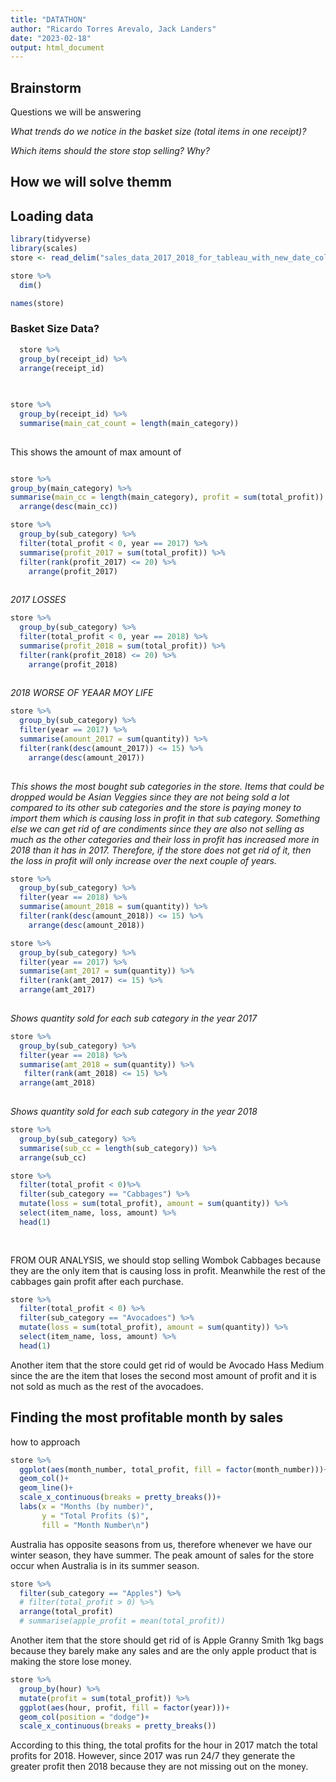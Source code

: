 ```yaml
---
title: "DATATHON"
author: "Ricardo Torres Arevalo, Jack Landers"
date: "2023-02-18"
output: html_document
---
```



## Brainstorm  

Questions we will be answering  

_What trends do we notice in the basket size (total items in one receipt)?_  

_Which items should the store stop selling? Why?_  


## How we will solve themm


## Loading data  

```r
library(tidyverse)
library(scales)
store <- read_delim("sales_data_2017_2018_for_tableau_with_new_date_columns.csv")

store %>% 
  dim()

names(store)

```

### Basket Size Data?
```r
  store %>% 
  group_by(receipt_id) %>% 
  arrange(receipt_id)  
  
  
```

```r
store %>% 
  group_by(receipt_id) %>% 
  summarise(main_cat_count = length(main_category)) 
  
```

This shows the amount of max amount of 

```r

```


```r

store %>% 
group_by(main_category) %>% 
summarise(main_cc = length(main_category), profit = sum(total_profit)) %>% 
  arrange(desc(main_cc))

```
```r
store %>% 
  group_by(sub_category) %>% 
  filter(total_profit < 0, year == 2017) %>% 
  summarise(profit_2017 = sum(total_profit)) %>% 
  filter(rank(profit_2017) <= 20) %>% 
    arrange(profit_2017)
  
```

*2017 LOSSES*

```r
store %>% 
  group_by(sub_category) %>% 
  filter(total_profit < 0, year == 2018) %>% 
  summarise(profit_2018 = sum(total_profit)) %>% 
  filter(rank(profit_2018) <= 20) %>% 
    arrange(profit_2018)
  
```

*2018 WORSE OF YEAAR MOY LIFE*

```r
store %>% 
  group_by(sub_category) %>% 
  filter(year == 2017) %>% 
  summarise(amount_2017 = sum(quantity)) %>% 
  filter(rank(desc(amount_2017)) <= 15) %>% 
    arrange(desc(amount_2017))
  
```

*This shows the most bought sub categories in the store. Items that could be dropped would be Asian Veggies since they are not being sold a lot compared to its other sub categories and the store is paying money to import them which is causing loss in profit in that sub category. Something else we can get rid of are condiments since they are also not selling as much as the other categories and their loss in profit has increased more in 2018 than it has in 2017. Therefore, if the store does not get rid of it, then the loss in profit will only increase over the next couple of years. *

```r
store %>% 
  group_by(sub_category) %>% 
  filter(year == 2018) %>% 
  summarise(amount_2018 = sum(quantity)) %>% 
  filter(rank(desc(amount_2018)) <= 15) %>% 
    arrange(desc(amount_2018))
```


```r
store %>% 
  group_by(sub_category) %>% 
  filter(year == 2017) %>% 
  summarise(amt_2017 = sum(quantity)) %>% 
  filter(rank(amt_2017) <= 15) %>% 
  arrange(amt_2017)
   
```

*Shows quantity sold for each sub category in the year 2017*


```r
store %>% 
  group_by(sub_category) %>% 
  filter(year == 2018) %>% 
  summarise(amt_2018 = sum(quantity)) %>% 
   filter(rank(amt_2018) <= 15) %>% 
  arrange(amt_2018)
   
```

_Shows quantity sold for each sub category in the year 2018_  

```r
store %>% 
  group_by(sub_category) %>% 
  summarise(sub_cc = length(sub_category)) %>%
  arrange(sub_cc)
```

  
```r
store %>% 
  filter(total_profit < 0)%>% 
  filter(sub_category == "Cabbages") %>% 
  mutate(loss = sum(total_profit), amount = sum(quantity)) %>% 
  select(item_name, loss, amount) %>% 
  head(1)
  
  
```
  
FROM OUR ANALYSIS, we should stop selling Wombok Cabbages because they are the only item that is causing loss in profit. Meanwhile the rest of the cabbages gain profit after each purchase.



```r
store %>% 
  filter(total_profit < 0) %>% 
  filter(sub_category == "Avocadoes") %>% 
  mutate(loss = sum(total_profit), amount = sum(quantity)) %>% 
  select(item_name, loss, amount) %>% 
  head(1)
```
Another item that the store could get rid of would be Avocado Hass Medium since the are the item that loses the second most amount of profit and it is not sold as much as the rest of the avocadoes.



## Finding the most profitable month by sales
how to approach 

```r
store %>% 
  ggplot(aes(month_number, total_profit, fill = factor(month_number)))+
  geom_col()+
  geom_line()+
  scale_x_continuous(breaks = pretty_breaks())+
  labs(x = "Months (by number)",
       y = "Total Profits ($)",
       fill = "Month Number\n")
```

Australia has opposite seasons from us, therefore whenever we have our winter season, they have summer. The peak amount of sales for the store occur when Australia is in its summer season.


```r
store %>% 
  filter(sub_category == "Apples") %>% 
  # filter(total_profit > 0) %>%  
  arrange(total_profit)
  # summarise(apple_profit = mean(total_profit))
```

Another item that the store should get rid of is Apple Granny Smith 1kg bags because they barely make any sales and are the only apple product that is making the store lose money.

```r
store %>% 
  group_by(hour) %>% 
  mutate(profit = sum(total_profit)) %>% 
  ggplot(aes(hour, profit, fill = factor(year)))+
  geom_col(position = "dodge")+
  scale_x_continuous(breaks = pretty_breaks())
```

According to this thing, the total profits for the hour in 2017 match the total profits for 2018. However, since 2017 was run 24/7 they generate the greater profit then 2018 because they are not missing out on the money. 
